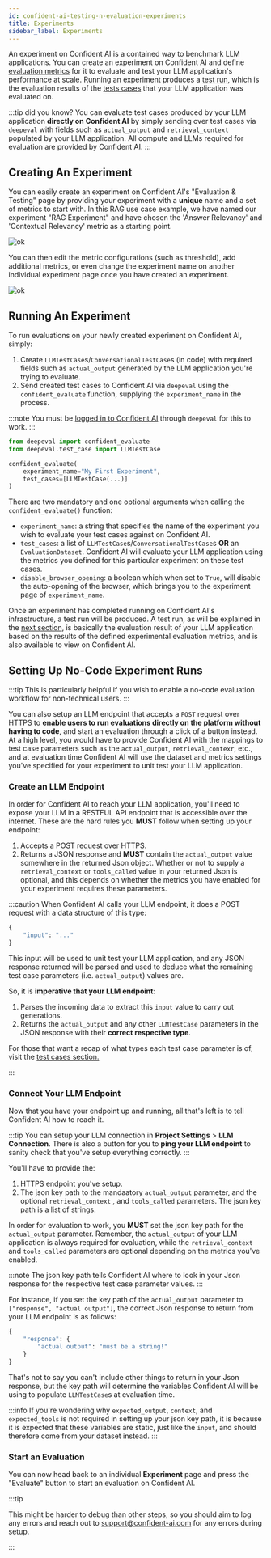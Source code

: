 ```yaml
---
id: confident-ai-testing-n-evaluation-experiments
title: Experiments
sidebar_label: Experiments
---
```


An experiment on Confident AI is a contained way to benchmark LLM applications. You can create an experiment on Confident AI and define [evaluation metrics](metrics-introduction) for it to evaluate and test your LLM application's performance at scale. Running an experiment produces a [test run](confident-ai-testing-n-evaluation-test-run), which is the evaluation results of the [tests cases](evaluation-test-cases) that your LLM application was evaluated on.

:::tip did you know?
You can evaluate test cases produced by your LLM application **directly on Confident AI** by simply sending over test cases via `deepeval` with fields such as `actual_output` and `retrieval_context` populated by your LLM application. All compute and LLMs required for evaluation are provided by Confident AI.
:::

## Creating An Experiment

You can easily create an experiment on Confident AI's "Evaluation & Testing" page by providing your experiment with a **unique** name and a set of metrics to start with. In this RAG use case example, we have named our experiment "RAG Experiment" and have chosen the 'Answer Relevancy' and 'Contextual Relevancy' metric as a starting point.

![ok](https://confident-bucket.s3.amazonaws.com/confident-create-experiment.svg)

You can then edit the metric configurations (such as threshold), add additional metrics, or even change the experiment name on another individual experiment page once you have created an experiment.

![ok](https://confident-bucket.s3.amazonaws.com/confident-edit-experiment.svg)

## Running An Experiment

To run evaluations on your newly created experiment on Confident AI, simply:

1. Create `LLMTestCase`s/`ConversationalTestCase`s (in code) with required fields such as `actual_output` generated by the LLM application you're trying to evaluate.
2. Send created test cases to Confident AI via `deepeval` using the `confident_evaluate` function, supplying the `experiment_name` in the process.

:::note
You must be [logged in to Confident AI](confident-ai-introduction#login-to-confident-ai) through `deepeval` for this to work.
:::

```python
from deepeval import confident_evaluate
from deepeval.test_case import LLMTestCase

confident_evaluate(
    experiment_name="My First Experiment",
    test_cases=[LLMTestCase(...)]
)
```

There are two mandatory and one optional arguments when calling the `confident_evaluate()` function:

- `experiment_name`: a string that specifies the name of the experiment you wish to evaluate your test cases against on Confident AI.
- `test_cases`: a list of `LLMTestCase`s/`ConversationalTestCase`s **OR** an `EvaluationDataset`. Confident AI will evaluate your LLM application using the metrics you defined for this particular experiment on these test cases.
- `disable_browser_opening`: a boolean which when set to `True`, will disable the auto-opening of the browser, which brings you to the experiment page of `experiment_name`.

Once an experiment has completed running on Confident AI's infrastructure, a test run will be produced. A test run, as will be explained in the [next section](confident-ai-testing-n-evaluation-test-run), is basically the evaluation result of your LLM application based on the results of the defined experimental evaluation metrics, and is also available to view on Confident AI.

## Setting Up No-Code Experiment Runs

:::tip
This is particularly helpful if you wish to enable a no-code evaluation workflow for non-technical users.
:::

You can also setup an LLM endpoint that accepts a `POST` request over HTTPS to **enable users to run evaluations directly on the platform without having to code**, and start an evaluation through a click of a button instead. At a high level, you would have to provide Confident AI with the mappings to test case parameters such as the `actual_output`, `retrieval_contexr`, etc., and at evaluation time Confident AI will use the dataset and metrics settings you've specified for your experiment to unit test your LLM application.

### Create an LLM Endpoint

In order for Confident AI to reach your LLM application, you'll need to expose your LLM in a RESTFUL API endpoint that is accessible over the internet. These are the hard rules you **MUST** follow when setting up your endpoint:

1. Accepts a POST request over HTTPS.
2. Returns a JSON response and **MUST** contain the `actual_output` value somewhere in the returned Json object. Whether or not to supply a `retrieval_context` or `tools_called` value in your returned Json is optional, and this depends on whether the metrics you have enabled for your experiment requires these parameters.

:::caution
When Confident AI calls your LLM endpoint, it does a POST request with a data structure of this type:

```python
{
    "input": "..."
}
```

This input will be used to unit test your LLM application, and any JSON response returned will be parsed and used to deduce what the remaining test case parameters (i.e. `actual_output`) values are.

So, it is **imperative that your LLM endpoint**:

1. Parses the incoming data to extract this `input` value to carry out generations.
2. Returns the `actual_output` and any other `LLMTestCase` parameters in the JSON response with their **correct respective type**.

For those that want a recap of what types each test case parameter is of, visit the [test cases section.](evaluation-test-cases)

:::

### Connect Your LLM Endpoint

Now that you have your endpoint up and running, all that's left is to tell Confident AI how to reach it.

:::tip
You can setup your LLM connection in **Project Settings** > **LLM Connection**. There is also a button for you to **ping your LLM endpoint** to sanity check that you've setup everything correctly.
:::

You'll have to provide the:

1.  HTTPS endpoint you've setup.
2.  The json key path to the mandaatory `actual_output` parameter, and the optional `retrieval_context` , and `tools_called` parameters. The json key path is a list of strings.

In order for evaluation to work, you **MUST** set the json key path for the `actual_output` parameter. Remember, the `actual_output` of your LLM application is always required for evaluation, while the `retrieval_context` and `tools_called` parameters are optional depending on the metrics you've enabled.

:::note
The json key path tells Confident AI where to look in your Json response for the respective test case parameter values.
:::

For instance, if you set the key path of the `actual_output` parameter to `["response", "actual output"]`, the correct Json response to return from your LLM endpoint is as follows:

```python
{
    "response": {
        "actual output": "must be a string!"
    }
}
```

That's not to say you can't include other things to return in your Json response, but the key path will determine the variables Confident AI will be using to populate `LLMTestCase`s at evaluation time.

:::info
If you're wondering why `expected_output`, `context`, and `expected_tools` is not required in setting up your json key path, it is because it is expected that these variables are static, just like the `input`, and should therefore come from your dataset instead.
:::

### Start an Evaluation

You can now head back to an individual **Experiment** page and press the "Evaluate" button to start an evaluation on Confident AI.

:::tip

This might be harder to debug than other steps, so you should aim to log any errors and reach out to support@confident-ai.com for any errors during setup.

:::
